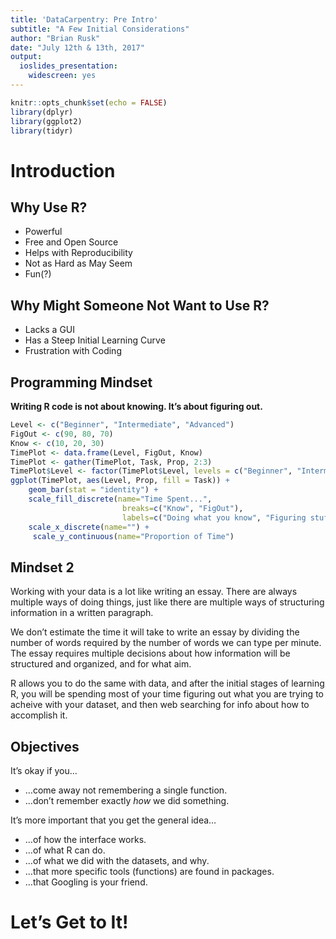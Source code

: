 ```yaml
---
title: 'DataCarpentry: Pre Intro'
subtitle: "A Few Initial Considerations"
author: "Brian Rusk"
date: "July 12th & 13th, 2017"
output:
  ioslides_presentation:
    widescreen: yes
---
```


```r
knitr::opts_chunk$set(echo = FALSE)
library(dplyr)
library(ggplot2)
library(tidyr)
```

# Introduction

## Why Use R?

- Powerful
- Free and Open Source
- Helps with Reproducibility
- Not as Hard as May Seem
- Fun(?)

## Why Might Someone Not Want to Use R?

- Lacks a GUI
- Has a Steep Initial Learning Curve
- Frustration with Coding

## Programming Mindset

__Writing R code is not about knowing. It's about figuring out.__

```r
Level <- c("Beginner", "Intermediate", "Advanced")
FigOut <- c(90, 80, 70)
Know <- c(10, 20, 30)
TimePlot <- data.frame(Level, FigOut, Know)
TimePlot <- gather(TimePlot, Task, Prop, 2:3)
TimePlot$Level <- factor(TimePlot$Level, levels = c("Beginner", "Intermediate", "Advanced"), ordered = TRUE)
ggplot(TimePlot, aes(Level, Prop, fill = Task)) + 
	geom_bar(stat = "identity") + 
	scale_fill_discrete(name="Time Spent...",
                         breaks=c("Know", "FigOut"),
                         labels=c("Doing what you know", "Figuring stuff out")) + 
	scale_x_discrete(name="") +
     scale_y_continuous(name="Proportion of Time")
```

## Mindset 2

Working with your data is a lot like writing an essay. There are always multiple ways of doing things, just like there are multiple ways of structuring information in a written paragraph.

We don't estimate the time it will take to write an essay by dividing the number of words required by the number of words we can type per minute. The essay requires multiple decisions about how information will be structured and organized, and for what aim.

R allows you to do the same with data, and after the initial stages of learning R, you will be spending most of your time figuring out what you are trying to acheive with your dataset, and then web searching for info about how to accomplish it.


## Objectives

It's okay if you...

* ...come away not remembering a single function.
* ...don't remember exactly _how_ we did something.

It's more important that you get the general idea...

* ...of how the interface works.
* ...of what R can do.
* ...of what we did with the datasets, and why.
* ...that more specific tools (functions) are found in packages.
* ...that Googling is your friend.

# Let's Get to It!